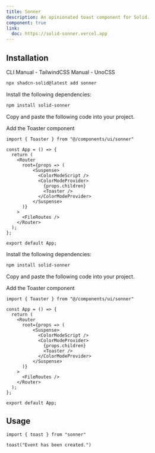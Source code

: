```yaml
---
title: Sonner
description: An opinionated toast component for Solid.
component: true
link:
  doc: https://solid-sonner.vercel.app
---
```


<ComponentPreview name="sonner-demo" />

## Installation

<Tabs defaultValue="cli">

<TabsList>
  <TabsTrigger value="cli">CLI</TabsTrigger>
  <TabsTrigger value="manual-tw">Manual - TailwindCSS</TabsTrigger>
  <TabsTrigger value="manual-uno">Manual - UnoCSS</TabsTrigger>
  <TabsIndicator variant="underline" />
</TabsList>

<TabsContent value="cli">

```bash
npx shadcn-solid@latest add sonner
```

</TabsContent>

<TabsContent value="manual-tw">

<Steps>

<Step>Install the following dependencies:</Step>

```bash
npm install solid-sonner
```

<Step>Copy and paste the following code into your project.</Step>

<ComponentSource name="sonner" css="tailwindcss" />

<Step>Add the Toaster component</Step>

```tsx title="src/app.tsx" {1,11}
import { Toaster } from "@/components/ui/sonner"

const App = () => {
  return (
    <Router
      root={props => (
          <Suspense>
            <ColorModeScript />
            <ColorModeProvider>
              {props.children}
              <Toaster />
            </ColorModeProvider>
          </Suspense>
      )}
    >
      <FileRoutes />
    </Router>
  );
};

export default App;
```

</Steps>

</TabsContent>

<TabsContent value="manual-uno">

<Steps>

<Step>Install the following dependencies:</Step>

```bash
npm install solid-sonner
```

<Step>Copy and paste the following code into your project.</Step>

<ComponentSource name="sonner" css="unocss" />

<Step>Add the Toaster component</Step>

```tsx title="src/app.tsx" {1,11}
import { Toaster } from "@/components/ui/sonner"

const App = () => {
  return (
    <Router
      root={props => (
          <Suspense>
            <ColorModeScript />
            <ColorModeProvider>
              {props.children}
              <Toaster />
            </ColorModeProvider>
          </Suspense>
      )}
    >
      <FileRoutes />
    </Router>
  );
};

export default App;
```

</Steps>

</TabsContent>

</Tabs>

## Usage

```tsx
import { toast } from "sonner"
```

```tsx
toast("Event has been created.")
```